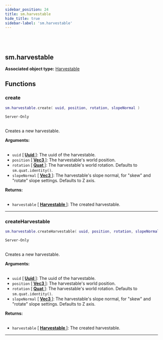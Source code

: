 ```yaml
---
sidebar_position: 24
title: sm.harvestable
hide_title: true
sidebar-label: 'sm.harvestable'
---
```


<br></br>

## sm.harvestable

**Associated object type:** [Harvestable](/docs/lua/game_script_env/userdata/Harvestable)

## Functions

### create

```lua
sm.harvestable.create( uuid, position, rotation, slopeNormal )
```
<code>Server-Only</code> <br></br>

Creates a new harvestable.

<strong>Arguments:</strong> <br></br>

- <code>uuid</code> [<strong> <a href="/docs/lua/game_script_env/userdata/Uuid"> Uuid </a> </strong>]: The uuid of the harvestable.
- <code>position</code> [<strong> <a href="/docs/lua/game_script_env/userdata/Vec3"> Vec3 </a> </strong>]: The harvestable's world position.
- <code>rotation</code> [<strong> <a href="/docs/lua/game_script_env/userdata/Quat"> Quat </a> </strong>]: The harvestable's world rotation. Defaults to <code>sm.quat.identity()</code>.
- <code>slopeNormal</code> [<strong> <a href="/docs/lua/game_script_env/userdata/Vec3"> Vec3 </a> </strong>]: The harvestable's slope normal, for "skew" and "rotate" slope settings. Defaults to Z axis.

<strong>Returns:</strong> <br></br>

- <code>harvestable</code> [<strong> <a href="/docs/lua/game_script_env/userdata/Harvestable"> Harvestable </a> </strong>]: The created harvestable.

---

### createHarvestable

```lua
sm.harvestable.createHarvestable( uuid, position, rotation, slopeNormal )
```
<code>Server-Only</code> <br></br>

Creates a new harvestable.

<strong>Arguments:</strong> <br></br>

- <code>uuid</code> [<strong> <a href="/docs/lua/game_script_env/userdata/Uuid"> Uuid </a> </strong>]: The uuid of the harvestable.
- <code>position</code> [<strong> <a href="/docs/lua/game_script_env/userdata/Vec3"> Vec3 </a> </strong>]: The harvestable's world position.
- <code>rotation</code> [<strong> <a href="/docs/lua/game_script_env/userdata/Quat"> Quat </a> </strong>]: The harvestable's world rotation. Defaults to <code>sm.quat.identity()</code>.
- <code>slopeNormal</code> [<strong> <a href="/docs/lua/game_script_env/userdata/Vec3"> Vec3 </a> </strong>]: The harvestable's slope normal, for "skew" and "rotate" slope settings. Defaults to Z axis.

<strong>Returns:</strong> <br></br>

- <code>harvestable</code> [<strong> <a href="/docs/lua/game_script_env/userdata/Harvestable"> Harvestable </a> </strong>]: The created harvestable.

---